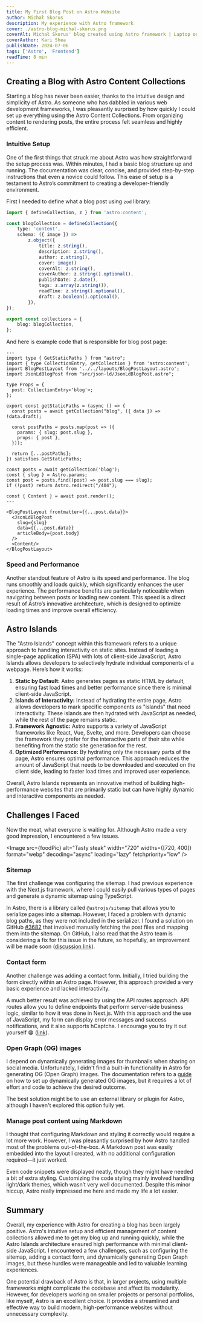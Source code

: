 ```yaml
---
title: My First Blog Post on Astro Website
author: Michał Skorus
description: My experience with Astro framework
cover: ./astro-blog-michal-skorus.png
coverAlt: Michał Skorus' blog created using Astro framework | Laptop on desk
coverAuthor: Kari Shea
publishDate: 2024-07-06
tags: ['Astro', 'Frontend']
readTime: 8 min
---
```



## Creating a Blog with Astro Content Collections

Starting a blog has never been easier, thanks to the intuitive design and simplicity of Astro. As someone who has dabbled in various web development frameworks, I was pleasantly surprised by how quickly I could set up everything using the Astro Content Collections. From organizing content to rendering posts, the entire process felt seamless and highly efficient.

### Intuitive Setup

One of the first things that struck me about Astro was how straightforward the setup process was. Within minutes, I had a basic blog structure up and running. The documentation was clear, concise, and provided step-by-step instructions that even a novice could follow. This ease of setup is a testament to Astro’s commitment to creating a developer-friendly environment.

First I needed to define what a blog post using `zod` library:

```ts
import { defineCollection, z } from 'astro:content';

const blogCollection = defineCollection({
	type: 'content',
	schema: ({ image }) =>
		z.object({
			title: z.string(),
			description: z.string(),
			author: z.string(),
			cover: image()
			coverAlt: z.string(),
			coverAuthor: z.string().optional(),
			publishDate: z.date(),
			tags: z.array(z.string()),
			readTime: z.string().optional(),
			draft: z.boolean().optional(),
		}),
});

export const collections = {
	blog: blogCollection,
};
```

And here is example code that is responsible for blog post page:

```astro
---
import type { GetStaticPaths } from "astro";
import { type CollectionEntry, getCollection } from 'astro:content';
import BlogPostLayout from '../../layouts/BlogPostLayout.astro';
import JsonLdBlogPost from "src/json-ld/JsonLdBlogPost.astro";

type Props = {
  post: CollectionEntry<'blog'>;
};

export const getStaticPaths = (async () => {
  const posts = await getCollection("blog", ({ data }) => !data.draft);

  const postPaths = posts.map(post => ({
    params: { slug: post.slug },
    props: { post },
  }));

  return [...postPaths];
}) satisfies GetStaticPaths;

const posts = await getCollection('blog');
const { slug } = Astro.params;
const post = posts.find((post) => post.slug === slug);
if (!post) return Astro.redirect("/404");

const { Content } = await post.render();
---

<BlogPostLayout frontmatter={{...post.data}}>
  <JsonLdBlogPost
    slug={slug}
    data={{...post.data}}
    articleBody={post.body}
  />
  <Content/>
</BlogPostLayout>
```

### Speed and Performance

Another standout feature of Astro is its speed and performance. The blog runs smoothly and loads quickly, which significantly enhances the user experience. The performance benefits are particularly noticeable when navigating between posts or loading new content. This speed is a direct result of Astro’s innovative architecture, which is designed to optimize loading times and improve overall efficiency.

## Astro Islands

The "Astro Islands" concept within this framework refers to a unique approach to handling interactivity on static sites. Instead of loading a single-page application (SPA) with lots of client-side JavaScript, Astro Islands allows developers to selectively hydrate individual components of a webpage. Here’s how it works:

1. **Static by Default:** Astro generates pages as static HTML by default, ensuring fast load times and better performance since there is minimal client-side JavaScript.
2. **Islands of Interactivity:** Instead of hydrating the entire page, Astro allows developers to mark specific components as "islands" that need interactivity. These islands are then hydrated with JavaScript as needed, while the rest of the page remains static.
3. **Framework Agnostic:** Astro supports a variety of JavaScript frameworks like React, Vue, Svelte, and more. Developers can choose the framework they prefer for the interactive parts of their site while benefiting from the static site generation for the rest.
4. **Optimized Performance:** By hydrating only the necessary parts of the page, Astro ensures optimal performance. This approach reduces the amount of JavaScript that needs to be downloaded and executed on the client side, leading to faster load times and improved user experience.

Overall, Astro Islands represents an innovative method of building high-performance websites that are primarily static but can have highly dynamic and interactive components as needed.

## Challenges I Faced

Now the meat, what everyone is waiting for. Although Astro made a very good impression, I encountered a few issues.

<Image
	src={foodPic}
	alt="Tasty steak"
	width="720"
	widths={[720, 400]}
	format="webp"
	decoding="async"
	loading="lazy"
	fetchpriority="low"
/>

### Sitemap

The first challenge was configuring the sitemap. I had previous experience with the Next.js framework, where I could easily pull various types of pages and generate a dynamic sitemap using TypeScript.

In Astro, there is a library called `@astrojs/sitemap` that allows you to serialize pages into a sitemap. However, I faced a problem with dynamic blog paths, as they were not included in the serializer. I found a solution on GitHub [#3682](https://github.com/withastro/astro/issues/3682) that involved manually fetching the post files and mapping them into the sitemap. On GitHub, I also read that the Astro team is considering a fix for this issue in the future, so hopefully, an improvement will be made soon ([discussion link](https://github.com/withastro/roadmap/discussions/906)).

### Contact form

Another challenge was adding a contact form. Initially, I tried building the form directly within an Astro page. However, this approach provided a very basic experience and lacked interactivity.

A much better result was achieved by using the API routes approach. API routes allow you to define endpoints that perform server-side business logic, similar to how it was done in Next.js. With this approach and the use of JavaScript, my form can display error messages and success notifications, and it also supports hCaptcha. I encourage you to try it out yourself 😁 ([link](https://www.michalskorus.pl/#contact)).

### Open Graph (OG) images

I depend on dynamically generating images for thumbnails when sharing on social media. Unfortunately, I didn't find a built-in functionality in Astro for generating OG (Open Graph) images. The documentation refers to a [guide](https://techsquidtv.com/blog/generating-open-graph-images-for-astro/) on how to set up dynamically generated OG images, but it requires a lot of effort and code to achieve the desired outcome.

The best solution might be to use an external library or plugin for Astro, although I haven't explored this option fully yet.

### Manage post content using Markdown

I thought that configuring Markdown and styling it correctly would require a lot more work. However, I was pleasantly surprised by how Astro handled most of the problems out-of-the-box. A Markdown post was easily embedded into the layout I created, with no additional configuration required—it just worked.

Even code snippets were displayed neatly, though they might have needed a bit of extra styling. Customizing the code styling mainly involved handling light/dark themes, which wasn’t very well documented. Despite this minor hiccup, Astro really impressed me here and made my life a lot easier.

## Summary

Overall, my experience with Astro for creating a blog has been largely positive. Astro's intuitive setup and efficient management of content collections allowed me to get my blog up and running quickly, while the Astro Islands architecture ensured high performance with minimal client-side JavaScript. I encountered a few challenges, such as configuring the sitemap, adding a contact form, and dynamically generating Open Graph images, but these hurdles were manageable and led to valuable learning experiences.

One potential drawback of Astro is that, in larger projects, using multiple frameworks might complicate the codebase and affect its modularity. However, for developers working on smaller projects or personal portfolios, like myself, Astro is an excellent choice. It provides a streamlined and effective way to build modern, high-performance websites without unnecessary complexity.
